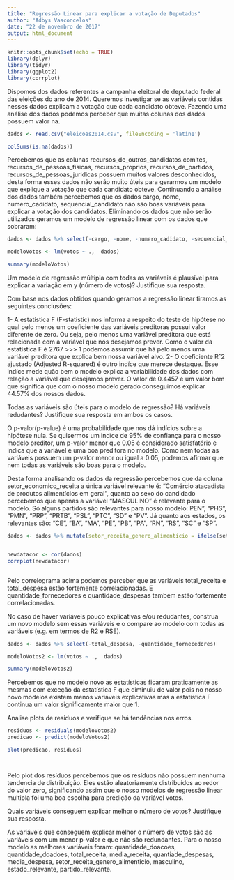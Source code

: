 ```yaml
---
title: "Regressão Linear para explicar a votação de Deputados"
author: "Adbys Vasconcelos"
date: "22 de novembro de 2017"
output: html_document
---
```


```r
knitr::opts_chunk$set(echo = TRUE)
library(dplyr)
library(tidyr)
library(ggplot2)
library(corrplot)

```

Dispomos dos dados referentes a campanha eleitoral de deputado federal das eleições do ano de 2014.
Queremos investigar se as variáveis contidas nesses dados explicam a votação que cada candidato obteve.
Fazendo uma análise dos dados podemos perceber que muitas colunas dos dados possuem valor na.

```r
dados <- read.csv("eleicoes2014.csv", fileEncoding = 'latin1')

colSums(is.na(dados))

```

Percebemos que as colunas recursos_de_outros_candidatos.comites, recursos_de_pessoas_físicas, recursos_proprios, recursos_de_partidos, recursos_de_pessoas_juridicas possuem muitos valores desconhecidos, desta forma esses dados não serão muito úteis para gerarmos um modelo que explique a votação que cada candidato obteve.
Continuando a análise dos dados também percebemos que os dados cargo, nome, numero_cadidato, sequencial_candidato não são boas variáveis para explicar a votação dos candidatos. Eliminando os dados que não serão utilizados geramos um modelo de regressão linear com os dados que sobraram:

```r
dados <- dados %>% select(-cargo, -nome, -numero_cadidato, -sequencial_candidato, -recursos_de_pessoas_físicas, -recursos_de_outros_candidatos.comites, -recursos_de_pessoas_juridicas, -recursos_de_partidos, -recursos_proprios)

modeloVotos <- lm(votos ~ .,  dados)

summary(modeloVotos)

```



Um modelo de regressão múltipla com todas as variáveis é plausível para explicar a variação em y (número de votos)? Justifique sua resposta.


Com base nos dados obtidos quando geramos a regressão linear tiramos as seguintes conclusões:

1- A estatística F (F-statistic) nos informa a respeito do teste de hipótese no qual pelo menos um coeficiente das variáveis preditoras possui valor diferente de zero. Ou seja, pelo menos uma variável preditora que está relacionada com a variável que nós desejamos prever. Como o valor da estatística F é 2767 >>> 1 podemos assumir que há pelo menos uma variável preditora que explica bem nossa variável alvo.
2- O coeficiente Rˆ2 ajustado (Adjusted R-squared) é outro indíce que merece destaque. Esse indíce mede quão bem o modelo explica a variabilidade dos dados com relação a variável que desejamos prever. O valor de 0.4457 é um valor bom que significa que com o nosso modelo gerado conseguimos explicar 44.57% dos nossos dados. 

Todas as variáveis são úteis para o modelo de regressão? Há variáveis redudantes? Justifique sua resposta em ambos os casos.

O p-valor(p-value) é uma probabilidade que nos dá indícios sobre a hipótese nula. Se quisermos um indíce de 95% de confiança para o nosso modelo preditor, um p-valor menor que 0.05 é considerado satisfatório e indica que a variável é uma boa preditora no modelo. Como nem todas as variáveis possuem um p-valor menor ou igual a 0.05, podemos afirmar que nem todas as variáveis são boas para o modelo.  

Desta forma analisando os dados da regressão percebemos que da coluna setor_economico_receita a única variável relevante é: "Comércio atacadista de produtos alimentícios em geral", quanto ao sexo do candidado percebemos que apenas a variável "MASCULINO" é relevante para o modelo. Só alguns partidos são relevantes para nosso modelo: PEN", "PHS", "PMN", "PRP", "PRTB", "PSL", "PTC", "SD" e "PV". Já quanto aos estados, os relevantes são: "CE", "BA", "MA", "PE", "PB", "PA", "RN", "RS", "SC" e "SP".


```r

dados <- dados %>% mutate(setor_receita_genero_alimenticio = ifelse(setor_economico_receita == "Comércio atacadista de produtos alimentícios em geral", TRUE, FALSE)) %>% mutate(masculino = ifelse(sexo == "MASCULINO", TRUE, FALSE)) %>% mutate(estado_relevante = ifelse(UF == "CE" | UF == "BA" | UF == "MA" | UF == "PE" | UF == "PB" | UF == "PA" | UF == "RN" | UF == "RS" | UF == "SC" | UF == "SP", TRUE, FALSE)) %>% mutate(partido_relevante = ifelse(partido == "PEN" | partido == "PHS" | partido == "PMN" | partido == "PRP" | partido == "PRTB" | partido == "PSL" | partido == "PTC" | partido == "SD" | partido == "PV", TRUE, FALSE)) %>% select(-setor_economico_despesa, -setor_economico_receita, -idade, -grau, -sexo, -estado_civil, -UF, -partido)


newdatacor <- cor(dados)
corrplot(newdatacor)



```


Pelo correlograma acima podemos perceber que as variáveis total_receita e total_despesa estão fortemente correlacionadas. E quantidade_fornecedores e quantidade_despesas também estão fortemente correlacionadas.

No caso de haver variáveis pouco explicativas e/ou redudantes, construa um novo modelo sem essas variáveis e o compare ao modelo com todas as variáveis (e.g. em termos de R2 e RSE).

```r
dados <- dados %>% select(-total_despesa, -quantidade_fornecedores)

modeloVotos2 <- lm(votos ~ .,  dados)

summary(modeloVotos2)


```

Percebemos que no modelo novo as estatísticas ficaram praticamente as mesmas com exceção da estatística F que diminuiu de valor pois no nosso novo modelos existem menos variáveis explicativas mas a estatística F continua um valor significamente maior que 1.



Analise plots de resíduos e verifique se há tendências nos erros.

```r

residuos <- residuals(modeloVotos2)
predicao <- predict(modeloVotos2)

plot(predicao, residuos)




```

Pelo plot dos resíduos percebemos que os resíduos não possuem nenhuma tendencia de distribuição. Eles estão aleatoriamente distribuídos ao redor do valor zero, significando assim que o nosso modelos de regressão linear multipla foi uma boa escolha para predição da variável votos.


Quais variáveis conseguem explicar melhor o número de votos? Justifique sua resposta.

As variáveis que conseguem explicar melhor o número de votos são as variáveis com um menor p-valor e que não são redundantes. Para o nosso modelo as melhores variáveis foram: quantidade_doacoes, quantidade_doadoes, total_receita, media_receita, quantiade_despesas, media_despesa, setor_receita_genero_alimenticio, masculino, estado_relevante, partido_relevante.









